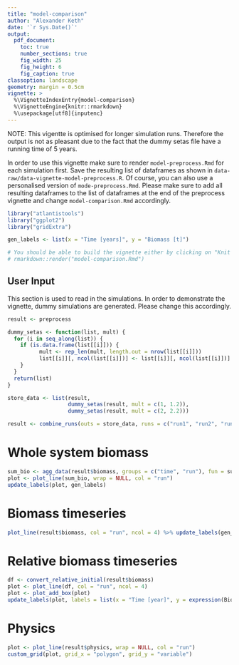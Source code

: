 ---
title: "model-comparison"
author: "Alexander Keth"
date: '`r Sys.Date()`'
output: 
  pdf_document:
    toc: true
    number_sections: true
    fig_width: 25
    fig_height: 6
    fig_caption: true
classoption: landscape
geometry: margin = 0.5cm
vignette: >
  %\VignetteIndexEntry{model-comparison}
  %\VignetteEngine{knitr::rmarkdown}
  %\usepackage[utf8]{inputenc}
---

\newpage

NOTE: This vigentte is optimised for longer simulation runs. Therefore the output is not as pleasant
due to the fact that the dummy setas file have a running time of 5 years.

In order to use this vignette make sure to render `model-preprocess.Rmd` for each simulation first. Save the resulting
list of dataframes as shown in `data-raw/data-vignette-model-preprocess.R`. Of course,  you can also use 
a personalised version of `mode-preprocess.Rmd`. Please make sure to add all resulting dataframes
to the list of dataframes at the end of the preprocess vignette and change `model-comparison.Rmd` accordingly.

```{r}
library("atlantistools")
library("ggplot2")
library("gridExtra")

gen_labels <- list(x = "Time [years]", y = "Biomass [t]")

# You should be able to build the vignette either by clicking on "Knit PDF" in RStudio or with
# rmarkdown::render("model-comparison.Rmd")
```

## User Input
This section is used to read in the simulations. In order to demonstrate the vignette, 
dummy simulations are generated. Please change this accordingly.

```{r}
result <- preprocess

dummy_setas <- function(list, mult) {
  for (i in seq_along(list)) {
    if (is.data.frame(list[[i]])) {
          mult <- rep_len(mult, length.out = nrow(list[[i]]))
          list[[i]][, ncol(list[[i]])] <- list[[i]][, ncol(list[[i]])] * mult
    }
  }
  return(list)
}

store_data <- list(result, 
                   dummy_setas(result, mult = c(1, 1.2)),
                   dummy_setas(result, mult = c(2, 2.2)))

result <- combine_runs(outs = store_data, runs = c("run1", "run2", "run3"))
```

\newpage

# Whole system biomass
```{r, fig.width = 14, fig.height = 8}
sum_bio <- agg_data(result$biomass, groups = c("time", "run"), fun = sum)
plot <- plot_line(sum_bio, wrap = NULL, col = "run")
update_labels(plot, gen_labels)
```

\newpage

# Biomass timeseries
```{r}
plot_line(result$biomass, col = "run", ncol = 4) %>% update_labels(gen_labels)
```

\newpage

# Relative biomass timeseries
```{r}
df <- convert_relative_initial(result$biomass)
plot <- plot_line(df, col = "run", ncol = 4)
plot <- plot_add_box(plot)
update_labels(plot, labels = list(x = "Time [year]", y = expression(Biomass/Biomass[initial])))
```

\newpage

# Physics
```{r, fig.width = 30, fig.height = 12}
plot <- plot_line(result$physics, wrap = NULL, col = "run")
custom_grid(plot, grid_x = "polygon", grid_y = "variable")
```













